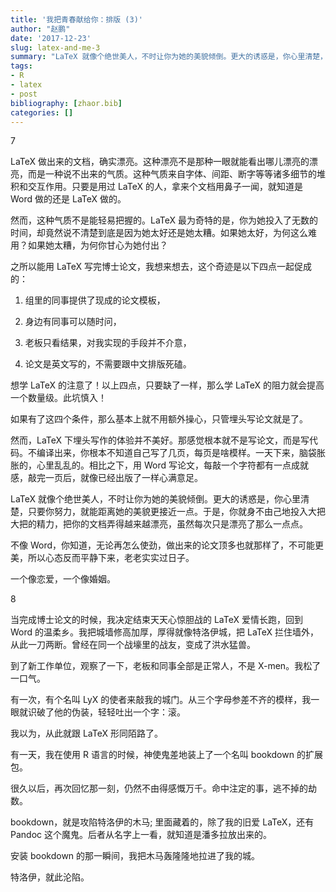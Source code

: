 ```yaml
---
title: '我把青春献给你：排版 (3)'
author: "赵鹏"
date: '2017-12-23'
slug: latex-and-me-3
summary: "LaTeX 就像个绝世美人，不时让你为她的美貌倾倒。更大的诱惑是，你心里清楚，只要你努力，就能距离她的美貌更接近一点。"
tags:
- R
- latex
- post
bibliography: [zhaor.bib]
categories: []
---
```


7


LaTeX 做出来的文档，确实漂亮。这种漂亮不是那种一眼就能看出哪儿漂亮的漂亮，而是一种说不出来的气质。这种气质来自字体、间距、断字等等诸多细节的堆积和交互作用。只要是用过 LaTeX 的人，拿来个文档用鼻子一闻，就知道是 Word 做的还是 LaTeX 做的。

然而，这种气质不是能轻易把握的。LaTeX 最为奇特的是，你为她投入了无数的时间，却竟然说不清楚到底是因为她太好还是她太糟。如果她太好，为何这么难用？如果她太糟，为何你甘心为她付出？

之所以能用 LaTeX 写完博士论文，我想来想去，这个奇迹是以下四点一起促成的：

1. 组里的同事提供了现成的论文模板，

2. 身边有同事可以随时问，

3. 老板只看结果，对我实现的手段并不介意，

4. 论文是英文写的，不需要跟中文排版死磕。

想学 LaTeX 的注意了！以上四点，只要缺了一样，那么学 LaTeX 的阻力就会提高一个数量级。此坑慎入！

如果有了这四个条件，那么基本上就不用额外操心，只管埋头写论文就是了。

然而，LaTeX 下埋头写作的体验并不美好。那感觉根本就不是写论文，而是写代码。不编译出来，你根本不知道自己写了几页，每页是啥模样。一天下来，脑袋胀胀的，心里乱乱的。相比之下，用 Word 写论文，每敲一个字符都有一点成就感，敲完一页后，就像已经出版了一样心满意足。

LaTeX 就像个绝世美人，不时让你为她的美貌倾倒。更大的诱惑是，你心里清楚，只要你努力，就能距离她的美貌更接近一点。于是，你就身不由己地投入大把大把的精力，把你的文档弄得越来越漂亮，虽然每次只是漂亮了那么一点点。

不像 Word，你知道，无论再怎么使劲，做出来的论文顶多也就那样了，不可能更美，所以心态反而平静下来，老老实实过日子。

一个像恋爱，一个像婚姻。


8

当完成博士论文的时候，我决定结束天天心惊胆战的 LaTeX 爱情长跑，回到 Word 的温柔乡。我把城墙修高加厚，厚得就像特洛伊城，把 LaTeX 拦住墙外，从此一刀两断。曾经在同一个战壕里的战友，变成了洪水猛兽。

到了新工作单位，观察了一下，老板和同事全部是正常人，不是 X-men。我松了一口气。

有一次，有个名叫 LyX 的使者来敲我的城门。从三个字母参差不齐的模样，我一眼就识破了他的伪装，轻轻吐出一个字：滚。

我以为，从此就跟 LaTeX 形同陌路了。

有一天，我在使用 R 语言的时候，神使鬼差地装上了一个名叫 bookdown 的扩展包。

很久以后，再次回忆那一刻，仍然不由得感慨万千。命中注定的事，逃不掉的劫数。

bookdown，就是攻陷特洛伊的木马; 里面藏着的，除了我的旧爱 LaTeX，还有 Pandoc 这个魔鬼。后者从名字上一看，就知道是潘多拉放出来的。

安装 bookdown 的那一瞬间，我把木马轰隆隆地拉进了我的城。

特洛伊，就此沦陷。
